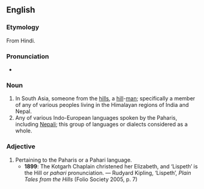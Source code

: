 ==English==

===Etymology===
From Hindi.

===Pronunciation===
* {{IPA|/pəˈhɑːɹi/}}

===Noun===
{{en-noun|pl2=Pahari}}

# In South Asia, someone from the [[hills]], a [[hill]]-[[man]]; specifically a member of any of various peoples living in the Himalayan regions of India and Nepal.
# Any of various Indo-European languages spoken by the Paharis, including [[Nepali]]; this group of languages or dialects considered as a whole.

===Adjective===
{{en-adj}}

# Pertaining to the Paharis or a Pahari language.
#* '''1899''': The Kotgarh Chaplain christened her Elizabeth, and ‘Lispeth’ is the Hill or ''pahari'' pronunciation. — Rudyard Kipling, ‘Lispeth’, ''Plain Tales from the Hills'' (Folio Society 2005, p. 7)